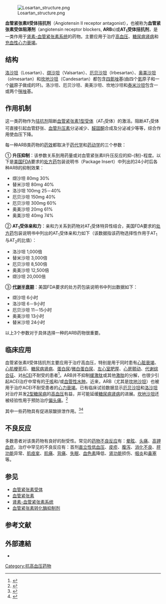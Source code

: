 {{NoteTA
|T=zh:血管紧张素II受体拮抗剂;zh-cn:血管紧张素II受体拮抗剂;zh-tw:血管張力素II型受體拮抗劑;
|1=zh-cn:血管紧张素II受体拮抗剂;zh-tw:血管張力素II型受體拮抗劑;
|2=zh-cn:血管紧张素;zh-tw:血管張力素;
}}

{{medical}}
[[File:Losartan_structure.png|thumb]]

'''血管紧张素II受体拮抗剂'''（Angiotensin II receptor antagonist），也被称为'''血管紧张素受体阻滞剂'''（angiotensin receptor blockers, '''ARB'''s)或'''AT<sub>1</sub>受体拮抗剂'''，是一类作用于[[肾素-血管紧张素系统|肾素-血管紧张素系统]]的药物。主要应用于治疗[[高血压|高血压]]、[[糖尿病肾病|糖尿病肾病]]和[[充血性心力衰竭|充血性心力衰竭]]。

==结构==
[[洛沙坦|洛沙坦]]（Losartan）、[[缬沙坦|缬沙坦]]（Valsartan）、[[厄贝沙坦|厄贝沙坦]]（Irbesartan）、[[奥美沙坦|奥美沙坦]]（olmesartan）和[[坎地沙坦|坎地沙坦]]（Candesartan）都包含[[四氮唑|四氮唑]]基(由四个[[氮|氮]]原子和一个[[碳|碳]]原子做成的环)。洛沙坦、厄贝沙坦、奥美沙坦、坎地沙坦和[[泰米沙坦|泰米沙坦]]包含一或两个[[咪唑|咪唑]]基。

==作用机制==
这一类药物作为[[拮抗剂|拮抗剂]]阻断[[血管紧张素受体#AT1受体|血管紧张素1型受体]]（AT<sub>1</sub>受体）的激活。阻断AT<sub>1</sub>受体可直接引起血管舒张、[[血管升压素|血管升压素]]分泌减少、[[醛固酮|醛固酮]]合成及分泌减少等等，综合作用使血压下降。

每一种ARB类药物的[[药效|药效]]都取决于[[药代学|药代学]]和[[药动学|药动学]]的三个参数：

① '''升压抑制'''：该参数关系到用药量或对血管紧张素II升压反应的抑-{制}-程度。以下是[[美国|美国]][[FDA|FDA]]要求的[[处方药|处方药]]包装说明书（Package Insert）中列出的24小时后各种ARB的抑制效果：

*缬沙坦 80mg 30%
*替米沙坦 80mg 40%
*洛沙坦 100mg 25－40%
*厄贝沙坦 150mg 40%
*厄贝沙坦 300mg 60%
*奥美沙坦 20mg 61%
*奥美沙坦 40mg 74%

② '''AT<sub>1</sub>受体亲和力'''：亲和力关系到药物对AT<sub>1</sub>受体特异性结合，美国FDA要求的[[处方药|处方药]]包装说明书中列出的AT<sub>1</sub>受体亲和力如下（该数据指该药物选择性作用于AT<sub>1</sub>与AT<sub>2</sub>的比值）：

*洛沙坦  1,000倍
*替米沙坦 3,000倍
*厄贝沙坦 8,500倍
*奥美沙坦 12,500倍
*缬沙坦 20,000倍

③ '''[[代谢|代谢]][[半衰期|半衰期]]'''：美国FDA要求的处方药包装说明书中列出数据如下：

*缬沙坦 6小时
*洛沙坦 6－9小时
*厄贝沙坦 11－15小时
*奥美沙坦 13小时
*替米沙坦 24小时

以上3个参数对于具体选择一种的ARB药物很重要。

==临床应用==
血管紧张素II受体拮抗剂主要应用于治疗高血压，特别是用于同时患有[[心脏衰竭|心脏衰竭]]、[[心肌梗死|心肌梗死]]后、[[糖尿病肾病|糖尿病肾病]]、[[蛋白尿|蛋白尿]]/[[微白蛋白尿|微白蛋白尿]]、[[左心室肥厚|左心室肥厚]]、[[心房颤动|心房颤动]]、[[代谢综合征|代谢综合征]]、对[[血管紧张素转化酶抑制剂|ACEI]]不耐受的患者<ref name="pmid19601700">{{cite journal |author=Bramlage P, Durand-Zaleski I, Desai N, Pirk O, Hacker C. |title=The value of irbesartan in the management of hypertension |journal=Expert Opin Pharmacother |year=2009 |volume=10 |issue=11 |pages=1817-31 |pmid=19601700 |doi=}}</ref>。ARB并不抑制[[缓激肽|缓激肽]]或其他[[激肽|激肽]]的分解，也很少引起ACEI治疗中常有的[[干咳|干咳]]和/或[[血管性水肿|血管性水肿]]。近来，ARB（尤其是[[坎地沙坦|坎地沙坦]]）也被用于治疗ACEI不耐受患者的[[心力衰竭|心力衰竭]]。已有临床试验数据显示[[厄贝沙坦|厄贝沙坦]]和[[洛沙坦|洛沙坦]]对治疗并发[[2型糖尿病|2型糖尿病]]的[[高血压|高血压]]有益，并可能延缓[[糖尿病肾病|糖尿病肾病]]的进展。[[坎地沙坦|坎地沙坦]]还被经验性用于预防治疗[[偏头痛|偏头痛]]。<ref name="Tronvik-Stovner-2003">{{cite journal | author=Tronvik E, Stovner LJ, Helde G, Sand T, Bovim G. | title=Prophylactic treatment of migraine with an angiotensin II receptor blocker: a randomized controlled trial | journal=JAMA | year=2003 | volume=1 | issue=289| pages=65-9 | pmid=12503978 | doi=10.1001/jama.289.1.65 }}</ref>

其中一些药物具有促进尿酸排泄作用。<ref name="pmid16281062">{{cite journal | author = Dang A, Zhang Y, Liu G, Chen G, Song W, Wang B | title = Effects of losartan and irbesartan on serum uric acid in hypertensive patients with hyperuricaemia in Chinese population | journal = J Hum Hypertens| volume = 20 | issue = 1| pages = 45–50 |pmid = 16281062 | doi = 10.1038/sj.jhh.1001941 | url =  | issn =  |date=2006年1月}}</ref><ref name="pmid16375738">{{cite journal | author = Daskalopoulou SS, Tzovaras V, Mikhailidis DP, Elisaf M | title = Effect on serum uric acid levels of drugs prescribed for indications other than treating hyperuricaemia | journal = Curr. Pharm. Des. | volume = 11 | issue = 32 | pages = 4161–75 | year = 2005 | pmid = 16375738 | doi =  | url = http://www.bentham-direct.org/pages/content.php?CPD/2005/00000011/00000032/0008B.SGM | issn =  | access-date = 2018-11-08 | archive-url = https://web.archive.org/web/20090524013850/http://www.bentham-direct.org/pages/content.php?CPD%2F2005%2F00000011%2F00000032%2F0008B.SGM | archive-date = 2009-05-24 | dead-url = yes }}</ref>

==不良反应==
多数患者对该类药物有良好的耐受性。常见的[[药物不良反应|药物不良反应]]有：[[晕眩|晕眩]]、[[头痛|头痛]]、[[高钾血症|高钾血症]]。治疗中罕见的不良反应有：首剂[[直立性低血压|直立性低血压]]、[[皮疹|皮疹]]、[[腹泻|腹泻]]、[[消化不良|消化不良]]、[[肝功能|肝功能]]异常、[[肌痉挛|肌痉挛]]、[[肌痛|肌痛]]、[[背痛|背痛]]、[[失眠|失眠]]、[[血色素|血色素]]降低、[[肾功能|肾功能]]损伤、[[咽炎|咽炎]]和[[鼻塞|鼻塞]]等。

==参见==
*[[血管紧张素受体|血管紧张素受体]]
*[[血管紧张素|血管紧张素]]
*[[肾素-血管紧张素系统|肾素-血管紧张素系统]]
*[[血管紧张素转化酶抑制剂|血管紧张素转化酶抑制剂]]

==参考文献==
{{reflist}}

==外部連結==
* {{MeshName|Angiotensin+II+Type+1+Receptor+Blockers}}

{{基于肾素-血管紧张素系统的抗高血压药}}

[[Category:抗高血压药物|Category:抗高血压药物]]